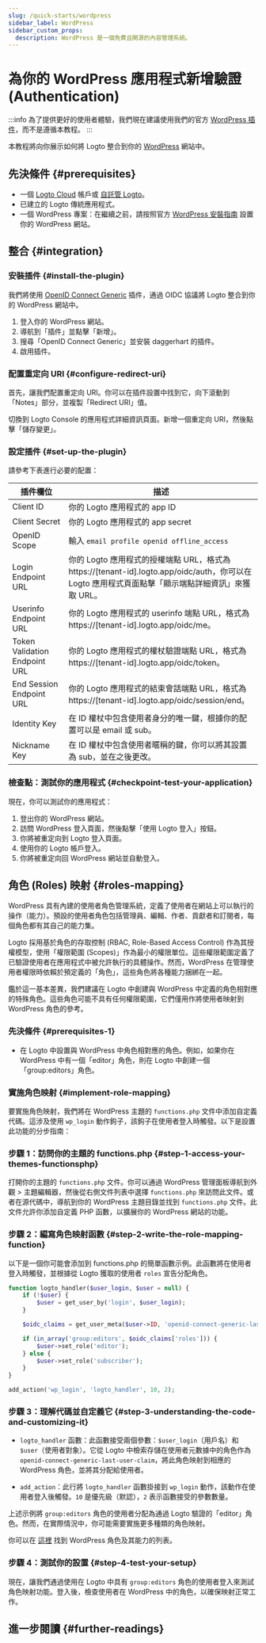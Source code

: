 ```yaml
---
slug: /quick-starts/wordpress
sidebar_label: WordPress
sidebar_custom_props:
  description: WordPress 是一個免費且開源的內容管理系統。
---
```



# 為你的 WordPress 應用程式新增驗證 (Authentication)

:::info
為了提供更好的使用者體驗，我們現在建議使用我們的官方 [WordPress 插件](../wordpress-plugin/README.mdx)，而不是遵循本教程。
:::

本教程將向你展示如何將 Logto 整合到你的 [WordPress](https://wordpress.org) 網站中。

## 先決條件 \{#prerequisites}

- 一個 [Logto Cloud](https://cloud.logto.io) 帳戶或 [自託管 Logto](/introduction/set-up-logto-oss)。
- 已建立的 Logto 傳統應用程式。
- 一個 WordPress 專案：在繼續之前，請按照官方 [WordPress 安裝指南](https://wordpress.org/support/article/how-to-install-wordpress/) 設置你的 WordPress 網站。

## 整合 \{#integration}

### 安裝插件 \{#install-the-plugin}

我們將使用 [OpenID Connect Generic](https://wordpress.org/plugins/generic-openid-connect/) 插件，通過 OIDC 協議將 Logto 整合到你的 WordPress 網站中。

1. 登入你的 WordPress 網站。
2. 導航到「插件」並點擊「新增」。
3. 搜尋「OpenID Connect Generic」並安裝 daggerhart 的插件。
4. 啟用插件。

### 配置重定向 URI \{#configure-redirect-uri}

首先，讓我們配置重定向 URI。你可以在插件設置中找到它，向下滾動到「Notes」部分，並複製「Redirect URI」值。

切換到 Logto Console 的應用程式詳細資訊頁面。新增一個重定向 URI，然後點擊「儲存變更」。

### 設定插件 \{#set-up-the-plugin}

請參考下表進行必要的配置：

| 插件欄位                      | 描述                                                                                                                                               |
| ----------------------------- | -------------------------------------------------------------------------------------------------------------------------------------------------- |
| Client ID                     | 你的 Logto 應用程式的 app ID                                                                                                                       |
| Client Secret                 | 你的 Logto 應用程式的 app secret                                                                                                                   |
| OpenID Scope                  | 輸入 `email profile openid offline_access`                                                                                                         |
| Login Endpoint URL            | 你的 Logto 應用程式的授權端點 URL，格式為 https://[tenant-id].logto.app/oidc/auth，你可以在 Logto 應用程式頁面點擊「顯示端點詳細資訊」來獲取 URL。 |
| Userinfo Endpoint URL         | 你的 Logto 應用程式的 userinfo 端點 URL，格式為 https://[tenant-id].logto.app/oidc/me。                                                            |
| Token Validation Endpoint URL | 你的 Logto 應用程式的權杖驗證端點 URL，格式為 https://[tenant-id].logto.app/oidc/token。                                                           |
| End Session Endpoint URL      | 你的 Logto 應用程式的結束會話端點 URL，格式為 https://[tenant-id].logto.app/oidc/session/end。                                                     |
| Identity Key                  | 在 ID 權杖中包含使用者身分的唯一鍵，根據你的配置可以是 email 或 sub。                                                                              |
| Nickname Key                  | 在 ID 權杖中包含使用者暱稱的鍵，你可以將其設置為 sub，並在之後更改。                                                                               |

### 檢查點：測試你的應用程式 \{#checkpoint-test-your-application}

現在，你可以測試你的應用程式：

1. 登出你的 WordPress 網站。
2. 訪問 WordPress 登入頁面，然後點擊「使用 Logto 登入」按鈕。
3. 你將被重定向到 Logto 登入頁面。
4. 使用你的 Logto 帳戶登入。
5. 你將被重定向回 WordPress 網站並自動登入。

## 角色 (Roles) 映射 \{#roles-mapping}

WordPress 具有內建的使用者角色管理系統，定義了使用者在網站上可以執行的操作（能力）。預設的使用者角色包括管理員、編輯、作者、貢獻者和訂閱者，每個角色都有其自己的能力集。

Logto 採用基於角色的存取控制 (RBAC, Role-Based Access Control) 作為其授權模型，使用「權限範圍 (Scopes)」作為最小的權限單位。這些權限範圍定義了已驗證使用者在應用程式中被允許執行的具體操作。然而，WordPress 在管理使用者權限時依賴於預定義的「角色」，這些角色將各種能力捆綁在一起。

鑑於這一基本差異，我們建議在 Logto 中創建與 WordPress 中定義的角色相對應的特殊角色。這些角色可能不具有任何權限範圍，它們僅用作將使用者映射到 WordPress 角色的參考。

### 先決條件 \{#prerequisites-1}

- 在 Logto 中設置與 WordPress 中角色相對應的角色。例如，如果你在 WordPress 中有一個「editor」角色，則在 Logto 中創建一個「group:editors」角色。

### 實施角色映射 \{#implement-role-mapping}

要實施角色映射，我們將在 WordPress 主題的 `functions.php` 文件中添加自定義代碼。這涉及使用 `wp_login` 動作鉤子，該鉤子在使用者登入時觸發。以下是設置此功能的分步指南：

### 步驟 1：訪問你的主題的 functions.php \{#step-1-access-your-themes-functionsphp}

打開你的主題的 `functions.php` 文件。你可以通過 WordPress 管理面板導航到外觀 > 主題編輯器，然後從右側文件列表中選擇 `functions.php` 來訪問此文件。或者在源代碼中，導航到你的 WordPress 主題目錄並找到 `functions.php` 文件。此文件允許你添加自定義 PHP 函數，以擴展你的 WordPress 網站的功能。

### 步驟 2：編寫角色映射函數 \{#step-2-write-the-role-mapping-function}

以下是一個你可能會添加到 functions.php 的簡單函數示例。此函數將在使用者登入時觸發，並根據從 Logto 獲取的使用者 `roles` 宣告分配角色。

```php
function logto_handler($user_login, $user = null) {
	if (!$user) {
		$user = get_user_by('login', $user_login);
	}

	$oidc_claims = get_user_meta($user->ID, 'openid-connect-generic-last-user-claim', true);

	if (in_array('group:editors', $oidc_claims['roles'])) {
		$user->set_role('editor');
	} else {
		$user->set_role('subscriber');
	}
}

add_action('wp_login', 'logto_handler', 10, 2);
```

### 步驟 3：理解代碼並自定義它 \{#step-3-understanding-the-code-and-customizing-it}

- `logto_handler` 函數：此函數接受兩個參數：`$user_login`（用戶名）和 `$user`（使用者對象）。它從 Logto 中檢索存儲在使用者元數據中的角色作為 `openid-connect-generic-last-user-claim`，將此角色映射到相應的 WordPress 角色，並將其分配給使用者。

- `add_action`：此行將 `logto_handler` 函數掛接到 `wp_login` 動作，該動作在使用者登入後觸發。`10` 是優先級（默認），`2` 表示函數接受的參數數量。

上述示例將 `group:editors` 角色的使用者分配為通過 Logto 驗證的「editor」角色。然而，在實際情況中，你可能需要實施更多種類的角色映射。

你可以在 [這裡](https://wordpress.org/support/article/roles-and-capabilities/) 找到 WordPress 角色及其能力的列表。

### 步驟 4：測試你的設置 \{#step-4-test-your-setup}

現在，讓我們通過使用在 Logto 中具有 `group:editors` 角色的使用者登入來測試角色映射功能。登入後，檢查使用者在 WordPress 中的角色，以確保映射正常工作。

## 進一步閱讀 \{#further-readings}

<FurtherReadings />
